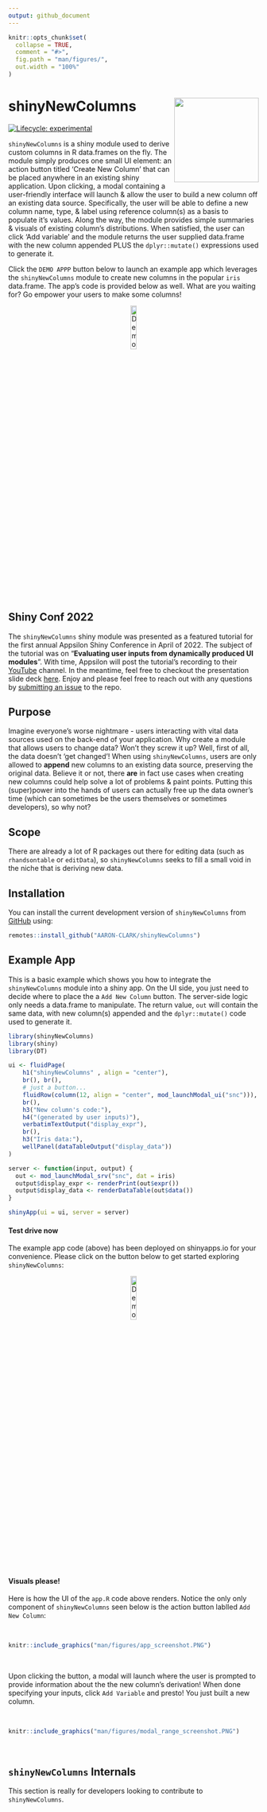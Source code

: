 ```yaml
---
output: github_document
---
```


<!-- README.md is generated from README.Rmd. Please edit that file -->

```r
knitr::opts_chunk$set(
  collapse = TRUE,
  comment = "#>",
  fig.path = "man/figures/",
  out.width = "100%"
)
```

# shinyNewColumns <a href='https://github.com/AARON-CLARK/shinyNewColumns'><img src="man/figures/hex-shinyNewColumns.png" align="right" height="170"/></a>

<!-- badges: start -->

[![Lifecycle: experimental](https://img.shields.io/badge/lifecycle-experimental-orange.svg)](https://lifecycle.r-lib.org/articles/stages.html#experimental)

<!-- badges: end -->

`shinyNewColumns` is a shiny module used to derive custom columns in R data.frames on the fly. The module simply produces one small UI element: an action button titled 'Create New Column' that can be placed anywhere in an existing shiny application. Upon clicking, a modal containing a user-friendly interface will launch & allow the user to build a new column off an existing data source. Specifically, the user will be able to define a new column name, type, & label using reference column(s) as a basis to populate it's values. Along the way, the module provides simple summaries & visuals of existing column's distributions. When satisfied, the user can click 'Add variable' and the module returns the user supplied data.frame with the new column appended PLUS the `dplyr::mutate()` expressions used to generate it.

Click the `DEMO APPP` button below to launch an example app which leverages the `shinyNewColumns` module to create new columns in the popular `iris` data.frame. The app's code is provided below as well. What are you waiting for? Go empower your users to make some columns!

<center>
<a href="https://bit.ly/shinynewcolumns">
<img src="man/figures/bttn_og_refresh_darkgrey.png" alt="Demo shinyNewColumns example app" width="15%">
</a>
</center>

## Shiny Conf 2022

The `shinyNewColumns` shiny module was presented as a featured tutorial for the first annual Appsilon Shiny Conference in April of 2022. The subject of the tutorial was on "**Evaluating user inputs from dynamically produced UI modules**". With time, Appsilon will post the tutorial's recording to their [YouTube](https://www.youtube.com/channel/UC6LqpR5qBfNlQp5mVIVsthA) channel. In the meantime, feel free to checkout the presentation slide deck [here](https://github.com/AARON-CLARK/shinyNewColumns/tree/master/inst/example/shinyconf%20tutorial). Enjoy and please feel free to reach out with any questions by [submitting an issue](https://github.com/AARON-CLARK/shinyNewColumns/issues) to the repo.

## Purpose

Imagine everyone's worse nightmare - users interacting with vital data sources used on the back-end of your application. Why create a module that allows users to change data? Won't they screw it up? Well, first of all, the data doesn't 'get changed'! When using `shinyNewColumns`, users are only allowed to **append** new columns to an existing data source, preserving the original data. Believe it or not, there **are** in fact use cases when creating new columns could help solve a lot of problems & paint points. Putting this (super)power into the hands of users can actually free up the data owner's time (which can sometimes be the users themselves or sometimes developers), so why not?

## Scope

There are already a lot of R packages out there for editing data (such as `rhandsontable` or `editData`), so `shinyNewColumns` seeks to fill a small void in the niche that is deriving new data.

## Installation

You can install the current development version of `shinyNewColumns` from [GitHub](https://github.com/AARON-CLARK/shinyNewColumns) using:

```r
remotes::install_github("AARON-CLARK/shinyNewColumns")
```

## Example App

This is a basic example which shows you how to integrate the `shinyNewColumns` module into a shiny app. On the UI side, you just need to decide where to place the a `Add New Column` button. The server-side logic only needs a data.frame to manipulate. The return value, `out` will contain the same data, with new column(s) appended and the `dplyr::mutate()` code used to generate it. 

```r
library(shinyNewColumns)
library(shiny)
library(DT)

ui <- fluidPage(
    h1("shinyNewColumns" , align = "center"),
    br(), br(),
    # just a button...
    fluidRow(column(12, align = "center", mod_launchModal_ui("snc"))),
    br(),
    h3("New column's code:"),
    h4("(generated by user inputs)"),
    verbatimTextOutput("display_expr"),
    br(),
    h3("Iris data:"),
    wellPanel(dataTableOutput("display_data"))
)

server <- function(input, output) {
  out <- mod_launchModal_srv("snc", dat = iris)
  output$display_expr <- renderPrint(out$expr())
  output$display_data <- renderDataTable(out$data())
}

shinyApp(ui = ui, server = server)
```

#### Test drive now

The example app code (above) has been deployed on shinyapps.io for your convenience. Please click on the button below to get started exploring `shinyNewColumns`:

<center>
<a href="https://bit.ly/shinynewcolumns">
<img src="man/figures/bttn_og_refresh_darkgrey.png" alt="Demo shinyNewColumns example app" width="15%">
</a>
</center>


#### Visuals please!

Here is how the UI of the `app.R` code above renders. Notice the only only component of `shinyNewColumns` seen below is the action button lablled `Add New Column`:

<br>

```r
knitr::include_graphics("man/figures/app_screenshot.PNG")
```

<br>

Upon clicking the button, a modal will launch where the user is prompted to provide information about the the new column's derivation! When done specifying your inputs, click `Add Variable` and presto! You just built a new column.

<br>

```r
knitr::include_graphics("man/figures/modal_range_screenshot.PNG")
```


<br>


## `shinyNewColumns` Internals

This section is really for developers looking to contribute to `shinyNewColumns`.


<br>
